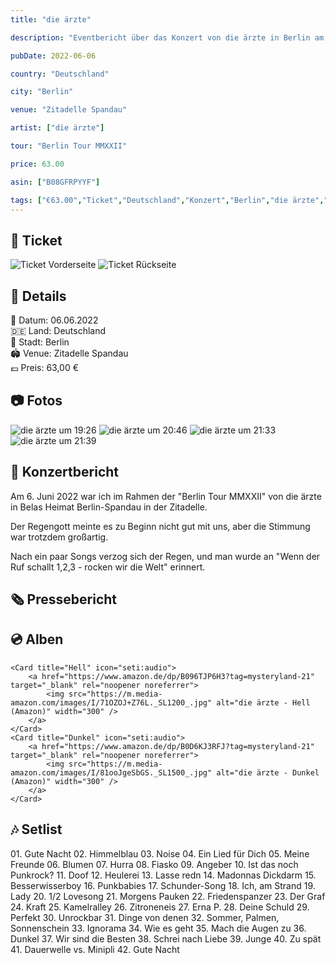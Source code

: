 ```yaml
---
title: "die ärzte"

description: "Eventbericht über das Konzert von die ärzte in Berlin am 06.06.2022 in der Zitadelle Spandau."

pubDate: 2022-06-06

country: "Deutschland"

city: "Berlin"

venue: "Zitadelle Spandau"

artist: ["die ärzte"]

tour: "Berlin Tour MMXXII"

price: 63.00

asin: ["B08GFRPYYF"]

tags: ["€63.00","Ticket","Deutschland","Konzert","Berlin","die ärzte","Zitadelle Spandau","2022"]
---
```




## 🎫 Ticket

<CardGrid>
  <Card title="Vorderseite" icon="image">
    <Image src={imgTicketFront} alt="Ticket Vorderseite" widths={[300, 600, 900]} sizes="(max-width: 600px) 100vw, 600px" />
  </Card>
  <Card title="Rückseite" icon="image">
    <Image src={imgTicketBack} alt="Ticket Rückseite" widths={[300, 600, 900]} sizes="(max-width: 600px) 100vw, 600px" />
  </Card>
</CardGrid>

## 📌 Details
📅 Datum: 06.06.2022  
🇩🇪 Land: Deutschland  
📍 Stadt: Berlin  
🏟️ Venue: Zitadelle Spandau   
💶 Preis: 63,00 €  

## 📷 Fotos

<CardGrid>
  <Card title="19:26" icon="image">
    <Image src={img1926} alt="die ärzte um 19:26" widths={[300, 600, 900]} sizes="(max-width: 600px) 100vw, 600px" />
  </Card>
  <Card title="20:46" icon="image">
    <Image src={img2046} alt="die ärzte um 20:46" widths={[300, 600, 900]} sizes="(max-width: 600px) 100vw, 600px" />
  </Card>
  <Card title="21:33" icon="image">
    <Image src={img2133} alt="die ärzte um 21:33" widths={[300, 600, 900]} sizes="(max-width: 600px) 100vw, 600px" />
  </Card>
  <Card title="21:39" icon="image">
    <Image src={img2139} alt="die ärzte um 21:39" widths={[300, 600, 900]} sizes="(max-width: 600px) 100vw, 600px" />
  </Card>
</CardGrid>

## 🎤 Konzertbericht

Am 6. Juni 2022 war ich im Rahmen der "Berlin Tour MMXXII" von die ärzte in Belas Heimat Berlin-Spandau in der Zitadelle.

Der Regengott meinte es zu Beginn nicht gut mit uns, aber die Stimmung war trotzdem großartig.

Nach ein paar Songs verzog sich der Regen, und man wurde an "Wenn der Ruf schallt 1,2,3 - rocken wir die Welt" erinnert.

## 🗞️ Pressebericht

<LinkCard
    title="Berliner Morgenpost"
    href="https://www.morgenpost.de/bezirke/spandau/article235550087/Die-Aerzte-in-der-Zitadelle-Spandau-Punkrock-in-einer-Burg.html/"
/>

## 💿 Alben

<CardGrid>

    <Card title="Hell" icon="seti:audio">
        <a href="https://www.amazon.de/dp/B096TJP6H3?tag=mysteryland-21" target="_blank" rel="noopener noreferrer">
            <img src="https://m.media-amazon.com/images/I/71OZOJ+Z76L._SL1200_.jpg" alt="die ärzte - Hell (Amazon)" width="300" />
        </a>
    </Card>
    <Card title="Dunkel" icon="seti:audio">
        <a href="https://www.amazon.de/dp/B0D6KJ3RFJ?tag=mysteryland-21" target="_blank" rel="noopener noreferrer">
            <img src="https://m.media-amazon.com/images/I/81ooJgeSbGS._SL1500_.jpg" alt="die ärzte - Dunkel (Amazon)" width="300" />
        </a>
    </Card>
</CardGrid>

## 🎶 Setlist

<Card title="Songs" icon="list-format">
01. Gute Nacht
02. Himmelblau
03. Noise
04. Ein Lied für Dich
05. Meine Freunde
06. Blumen
07. Hurra
08. Fiasko
09. Angeber
10. Ist das noch Punkrock?
11. Doof
12. Heulerei
13. Lasse redn
14. Madonnas Dickdarm
15. Besserwisserboy
16. Punkbabies
17. Schunder-Song
18. Ich, am Strand
19. Lady
20. 1/2 Lovesong
21. Morgens Pauken
22. Friedenspanzer
23. Der Graf
24. Kraft
25. Kamelralley
26. Zitroneneis
27. Erna P.
28. Deine Schuld
29. Perfekt
30. Unrockbar
31. Dinge von denen
32. Sommer, Palmen, Sonnenschein
33. Ignorama
34. Wie es geht
35. Mach die Augen zu
36. Dunkel
37. Wir sind die Besten
38. Schrei nach Liebe
39. Junge
40. Zu spät
41. Dauerwelle vs. Minipli
42. Gute Nacht
</Card>

<LinkCard
    title="Mehr Informationen"
    href="https://fanieng.com/2022/06/06/die-aerzte-berlin-zitadelle-spandau/"
/>
